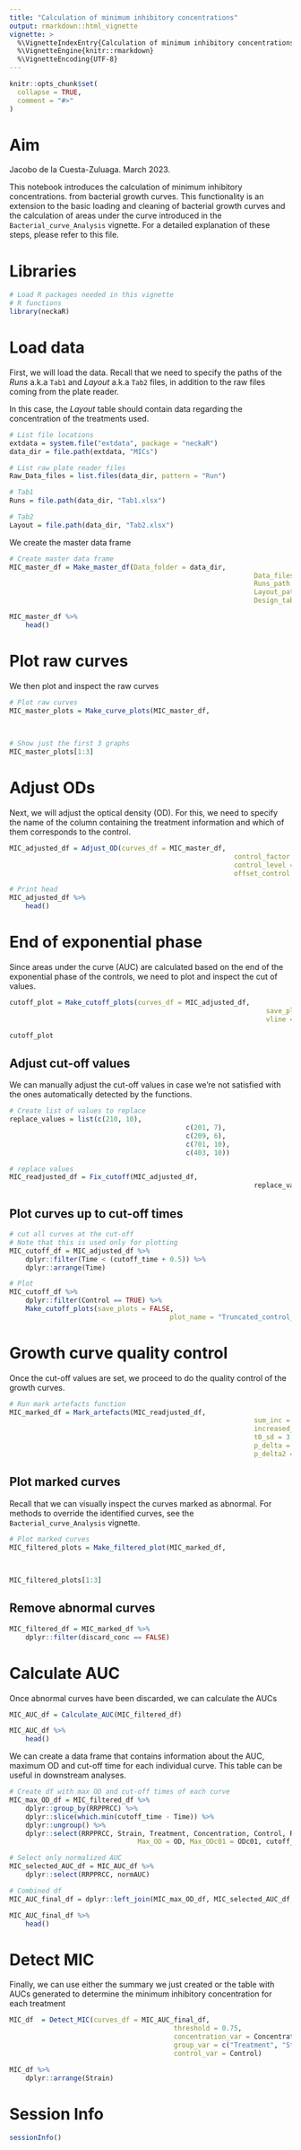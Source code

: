 ```yaml
---
title: "Calculation of minimum inhibitory concentrations"
output: rmarkdown::html_vignette
vignette: >
  %\VignetteIndexEntry{Calculation of minimum inhibitory concentrations}
  %\VignetteEngine{knitr::rmarkdown}
  %\VignetteEncoding{UTF-8}
---
```


```r
knitr::opts_chunk$set(
  collapse = TRUE,
  comment = "#>"
)
```

# Aim
Jacobo de la Cuesta-Zuluaga. March 2023.

This notebook introduces the calculation of minimum inhibitory concentrations. 
from bacterial growth curves. This functionality is an extension to the basic
loading and cleaning of bacterial growth curves and the calculation of areas under
the curve introduced in the `Bacterial_curve_Analysis` vignette. For a detailed
explanation of these steps, please refer to this file.

# Libraries

```r
# Load R packages needed in this vignette
# R functions
library(neckaR)
```

# Load data
First, we will load the data. Recall that we need to specify the paths of 
the *Runs* a.k.a `Tab1` and *Layout* a.k.a `Tab2` files, in addition to
the raw files coming from the plate reader.

In this case, the *Layout* table should contain data regarding the concentration
of the treatments used.
```r
# List file locations
extdata = system.file("extdata", package = "neckaR")
data_dir = file.path(extdata, "MICs")

# List raw plate reader files
Raw_Data_files = list.files(data_dir, pattern = "Run")

# Tab1
Runs = file.path(data_dir, "Tab1.xlsx")

# Tab2
Layout = file.path(data_dir, "Tab2.xlsx")
```


We create the master data frame
```r
# Create master data frame
MIC_master_df = Make_master_df(Data_folder = data_dir, 
															 Data_files = Raw_Data_files, 
															 Runs_path = Runs, 
															 Layout_path = Layout, 
															 Design_tab_col = "Design")

```
```r
MIC_master_df %>% 
	head()
```
# Plot raw curves
We then plot and inspect the raw curves
```r
# Plot raw curves
MIC_master_plots = Make_curve_plots(MIC_master_df, 
																		save_plots = FALSE,
																		replicate_variable = "Replicate")

# Show just the first 3 graphs
MIC_master_plots[1:3]
```

# Adjust ODs
Next, we will adjust the optical density (OD). For this, we need to specify the
name of the column containing the treatment information and which of them corresponds
to the control.
```r
MIC_adjusted_df = Adjust_OD(curves_df = MIC_master_df, 
														control_factor = "Treatment", 
														control_level = "Water", 
														offset_control = 0.02) 

# Print head
MIC_adjusted_df %>% 
	head()
```

# End of exponential phase
Since areas under the curve (AUC) are calculated based on the end of the exponential
phase of the controls, we need to plot and inspect the cut of values.
```r
cutoff_plot = Make_cutoff_plots(curves_df = MIC_adjusted_df,
																save_plots = FALSE,
																vline = "cutoff")

cutoff_plot
```

## Adjust cut-off values
We can manually adjust the cut-off values in case we're not satisfied with 
the ones automatically detected by the functions.
```r
# Create list of values to replace
replace_values = list(c(210, 10),
											c(201, 7),
											c(209, 6),
											c(701, 10),
											c(403, 10))

# replace values
MIC_readjusted_df = Fix_cutoff(MIC_adjusted_df,
															 replace_values)
```

## Plot curves up to cut-off times
```r
# cut all curves at the cut-off
# Note that this is used only for plotting
MIC_cutoff_df = MIC_adjusted_df %>% 
	dplyr::filter(Time < (cutoff_time + 0.5)) %>%
	dplyr::arrange(Time)

# Plot
MIC_cutoff_df %>% 
	dplyr::filter(Control == TRUE) %>% 
	Make_cutoff_plots(save_plots = FALSE,
										plot_name = "Truncated_control_cutoff")
```
# Growth curve quality control
Once the cut-off values are set, we proceed to do the quality control of the 
growth curves.
```r
# Run mark artefacts function
MIC_marked_df = Mark_artefacts(MIC_readjusted_df,
															 sum_inc = 3,
															 increased_sd = 2,
															 t0_sd = 3,
															 p_delta = 1e-3,
															 p_delta2 = 1e-3)
```
## Plot marked curves
Recall that we can visually inspect the curves marked as abnormal. For methods
to override the identified curves, see the `Bacterial_curve_Analysis` vignette.
```r
# Plot marked curves
MIC_filtered_plots = Make_filtered_plot(MIC_marked_df,
																				save_plots = FALSE,
																				replicate_variable = "Replicate")

MIC_filtered_plots[1:3]

```

## Remove abnormal curves
```r
MIC_filtered_df = MIC_marked_df %>%
	dplyr::filter(discard_conc == FALSE)
```

# Calculate AUC
Once abnormal curves have been discarded, we can calculate the AUCs
```r
MIC_AUC_df = Calculate_AUC(MIC_filtered_df)
```

```r
MIC_AUC_df %>% 
	head()
```


We can create a data frame that contains information about the AUC, maximum OD and 
cut-off time for each individual curve. This table can be useful in downstream analyses.
```r
# Create df with max OD and cut-off times of each curve
MIC_max_OD_df = MIC_filtered_df %>% 
	dplyr::group_by(RRPPRCC) %>% 
	dplyr::slice(which.min(cutoff_time - Time)) %>% 
	dplyr::ungroup() %>% 
	dplyr::select(RRPPRCC, Strain, Treatment, Concentration, Control, Replicate, 
								Max_OD = OD, Max_ODc01 = ODc01, cutoff_time)  

# Select only normalized AUC
MIC_selected_AUC_df = MIC_AUC_df %>% 
	dplyr::select(RRPPRCC, normAUC)

# Combined df
MIC_AUC_final_df = dplyr::left_join(MIC_max_OD_df, MIC_selected_AUC_df, by = "RRPPRCC")

MIC_AUC_final_df %>% 
	head()
```

# Detect MIC
Finally, we can use either the summary we just created or the table with
AUCs generated to determine the minimum inhibitory concentration for each
treatment
```r
MIC_df  = Detect_MIC(curves_df = MIC_AUC_final_df,
										 threshold = 0.75,
										 concentration_var = Concentration,
										 group_var = c("Treatment", "Strain"),
										 control_var = Control)
```

```r
MIC_df %>% 
	dplyr::arrange(Strain)
```


# Session Info
```r
sessionInfo()
```

